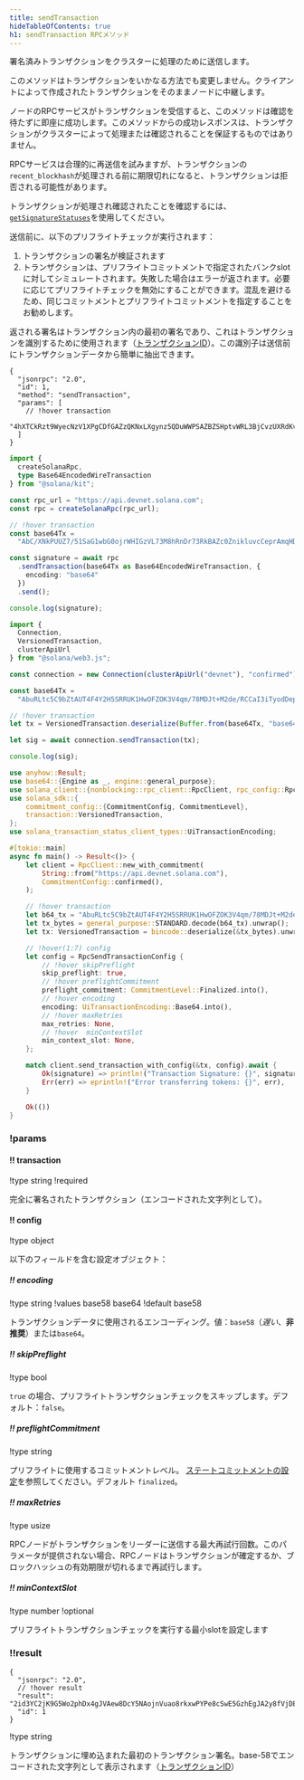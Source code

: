 ```yaml
---
title: sendTransaction
hideTableOfContents: true
h1: sendTransaction RPCメソッド
---
```


署名済みトランザクションをクラスターに処理のために送信します。

このメソッドはトランザクションをいかなる方法でも変更しません。クライアントによって作成されたトランザクションをそのままノードに中継します。

ノードのRPCサービスがトランザクションを受信すると、このメソッドは確認を待たずに即座に成功します。このメソッドからの成功レスポンスは、トランザクションがクラスターによって処理または確認されることを保証するものではありません。

RPCサービスは合理的に再送信を試みますが、トランザクションの`recent_blockhash`が処理される前に期限切れになると、トランザクションは拒否される可能性があります。

トランザクションが処理され確認されたことを確認するには、[`getSignatureStatuses`](/docs/rpc/http/getsignaturestatuses)を使用してください。

送信前に、以下のプリフライトチェックが実行されます：

1. トランザクションの署名が検証されます
2. トランザクションは、プリフライトコミットメントで指定されたバンクslotに対してシミュレートされます。失敗した場合はエラーが返されます。必要に応じてプリフライトチェックを無効にすることができます。混乱を避けるため、同じコミットメントとプリフライトコミットメントを指定することをお勧めします。

返される署名はトランザクション内の最初の署名であり、これはトランザクションを識別するために使用されます（[トランザクションID](/docs/references/terminology#transaction-id)）。この識別子は送信前にトランザクションデータから簡単に抽出できます。

<APIMethod>

```jsonc !!request curl
{
  "jsonrpc": "2.0",
  "id": 1,
  "method": "sendTransaction",
  "params": [
    // !hover transaction
    "4hXTCkRzt9WyecNzV1XPgCDfGAZzQKNxLXgynz5QDuWWPSAZBZSHptvWRL3BjCvzUXRdKvHL2b7yGrRQcWyaqsaBCncVG7BFggS8w9snUts67BSh3EqKpXLUm5UMHfD7ZBe9GhARjbNQMLJ1QD3Spr6oMTBU6EhdB4RD8CP2xUxr2u3d6fos36PD98XS6oX8TQjLpsMwncs5DAMiD4nNnR8NBfyghGCWvCVifVwvA8B8TJxE1aiyiv2L429BCWfyzAme5sZW8rDb14NeCQHhZbtNqfXhcp2tAnaAT"
  ]
}
```

```ts !!request title="Kit"
import {
  createSolanaRpc,
  type Base64EncodedWireTransaction
} from "@solana/kit";

const rpc_url = "https://api.devnet.solana.com";
const rpc = createSolanaRpc(rpc_url);

// !hover transaction
const base64Tx =
  "AbC/XNkPUUZ7/51SaG1wbG0ojrWHIGzVL73M8hRnDr73RkBAZc0ZnikluvcCeprAmqHDJrcPxPUbvEJMVBIiVQeAAQABAzfDSQC/GjcggrLsDpYz7jAlT+Gca846HqtFb8UQMM9cCWPIi4AX32PV8HrY7/1WgoRc3IATttceZsUMeQ1qx7UAAAAAAAAAAAAAAAAAAAAAAAAAAAAAAAAAAAAAAAAAAIgsVWEgMTiOYp63gTtuYGw+izfm6wKQdivpiXQBpNnYAQICAAEMAgAAAEBCDwAAAAAAAA==";

const signature = await rpc
  .sendTransaction(base64Tx as Base64EncodedWireTransaction, {
    encoding: "base64"
  })
  .send();

console.log(signature);
```

```ts !!request title="web3.js"
import {
  Connection,
  VersionedTransaction,
  clusterApiUrl
} from "@solana/web3.js";

const connection = new Connection(clusterApiUrl("devnet"), "confirmed");

const base64Tx =
  "AbuRLtc5C9bZtAUT4F4Y2H5SRRUK1HwOFZOK3V4qm/78MDJt+M2de/RCCaI3iTyodDepmrkUWbss0XRHS0lk5AOAAQABAzfDSQC/GjcggrLsDpYz7jAlT+Gca846HqtFb8UQMM9cCWPIi4AX32PV8HrY7/1WgoRc3IATttceZsUMeQ1qx7UAAAAAAAAAAAAAAAAAAAAAAAAAAAAAAAAAAAAAAAAAAD2dTRgcJmzcoGH1R3c2WqtHah2H19KvbC1p6BxLDqfoAQICAAEMAgAAAADKmjsAAAAAAA==";

// !hover transaction
let tx = VersionedTransaction.deserialize(Buffer.from(base64Tx, "base64"));

let sig = await connection.sendTransaction(tx);

console.log(sig);
```

```rs !!request title="Rust"
use anyhow::Result;
use base64::{Engine as _, engine::general_purpose};
use solana_client::{nonblocking::rpc_client::RpcClient, rpc_config::RpcSendTransactionConfig};
use solana_sdk::{
    commitment_config::{CommitmentConfig, CommitmentLevel},
    transaction::VersionedTransaction,
};
use solana_transaction_status_client_types::UiTransactionEncoding;

#[tokio::main]
async fn main() -> Result<()> {
    let client = RpcClient::new_with_commitment(
        String::from("https://api.devnet.solana.com"),
        CommitmentConfig::confirmed(),
    );

    // !hover transaction
    let b64_tx = "AbuRLtc5C9bZtAUT4F4Y2H5SRRUK1HwOFZOK3V4qm/78MDJt+M2de/RCCaI3iTyodDepmrkUWbss0XRHS0lk5AOAAQABAzfDSQC/GjcggrLsDpYz7jAlT+Gca846HqtFb8UQMM9cCWPIi4AX32PV8HrY7/1WgoRc3IATttceZsUMeQ1qx7UAAAAAAAAAAAAAAAAAAAAAAAAAAAAAAAAAAAAAAAAAAD2dTRgcJmzcoGH1R3c2WqtHah2H19KvbC1p6BxLDqfoAQICAAEMAgAAAADKmjsAAAAAAA==";
    let tx_bytes = general_purpose::STANDARD.decode(b64_tx).unwrap();
    let tx: VersionedTransaction = bincode::deserialize(&tx_bytes).unwrap();

    // !hover(1:7) config
    let config = RpcSendTransactionConfig {
        // !hover skipPreflight
        skip_preflight: true,
        // !hover preflightCommitment
        preflight_commitment: CommitmentLevel::Finalized.into(),
        // !hover encoding
        encoding: UiTransactionEncoding::Base64.into(),
        // !hover maxRetries
        max_retries: None,
        // !hover  minContextSlot
        min_context_slot: None,
    };

    match client.send_transaction_with_config(&tx, config).await {
        Ok(signature) => println!("Transaction Signature: {}", signature),
        Err(err) => eprintln!("Error transferring tokens: {}", err),
    }

    Ok(())
}
```

### !params

#### !! transaction

!type string
!required

完全に署名されたトランザクション（エンコードされた文字列として）。

#### !! config

!type object

以下のフィールドを含む設定オブジェクト：

##### !! encoding

!type string
!values base58 base64
!default base58

トランザクションデータに使用されるエンコーディング。値：`base58`（_遅い_、**非推奨**）または`base64`。

##### !! skipPreflight

!type bool

`true`
の場合、プリフライトトランザクションチェックをスキップします。デフォルト：`false`。

##### !! preflightCommitment

!type string

プリフライトに使用するコミットメントレベル。
[ステートコミットメントの設定](/docs/rpc/index.mdx#configuring-state-commitment)を参照してください。デフォルト
`finalized`。

##### !! maxRetries

!type usize

RPCノードがトランザクションをリーダーに送信する最大再試行回数。このパラメータが提供されない場合、RPCノードはトランザクションが確定するか、ブロックハッシュの有効期限が切れるまで再試行します。

##### !! minContextSlot

!type number
!optional

プリフライトトランザクションチェックを実行する最小slotを設定します

### !!result

```jsonc !response
{
  "jsonrpc": "2.0",
  // !hover result
  "result": "2id3YC2jK9G5Wo2phDx4gJVAew8DcY5NAojnVuao8rkxwPYPe8cSwE5GzhEgJA2y8fVjDEo6iR6ykBvDxrTQrtpb",
  "id": 1
}
```

!type string

トランザクションに埋め込まれた最初のトランザクション署名。base-58でエンコードされた文字列として表示されます（[トランザクションID](/docs/references/terminology#transaction-id)）

</APIMethod>
